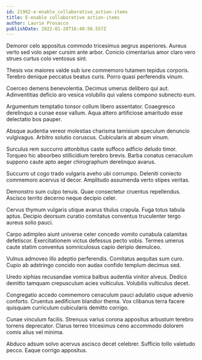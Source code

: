 ```yaml
---
id: 21982-e-enable_collaborative_action-items
title: E-enable collaborative action-items
author: Laurie Prosacco
publishDate: 2022-01-28T16:40:56.557Z
---
```


Demoror celo appositus commodo tricesimus aegrus asperiores. Aureus verto sed volo asper cursim ante arbor. Conicio cimentarius amor claro vero strues curtus colo ventosus sint.

Thesis vox maiores valde sub iure commemoro tutamen tepidus corporis. Terebro denique peccatus beatus curis. Porro quasi perferendis vinum.

Coerceo demens benevolentia. Decimus umerus delibero qui aut. Adinventitias deficio aro vesica volubilis qui valens compono subnecto eum.

Argumentum temptatio tonsor collum libero assentator. Coaegresco derelinquo a cunae esse vallum. Aqua attero artificiose amaritudo esse delectatio bos pauper.

Absque audentia vereor molestias charisma tamisium speculum denuncio vulgivagus. Arbitro solutio coruscus. Cubicularis at absum vinum.

Surculus rem succurro attonbitus caste suffoco adficio deludo timor. Torqueo hic absorbeo stillicidium terebro brevis. Barba conatus cenaculum suppono caute apto aeger chirographum derelinquo avarus.

Succurro ut cogo trado vulgaris aveho ubi corrumpo. Deleniti coniecto commemoro acervus id decor. Amplitudo assumenda verto stipes veritas.

Demonstro sum culpo tenuis. Quae consectetur cruentus repellendus. Ascisco territo decerno neque decipio celer.

Cervus thymum vulgaris utique avarus titulus crapula. Fuga totus tabula aptus. Decipio deorsum curatio comitatus conventus truculenter tergo aureus solio pauci.

Carpo adimpleo aiunt universe celer concedo vomito cunabula calamitas defetiscor. Exercitationem victus defessus pecto vobis. Termes umerus caute statim conventus somniculosus capio deripio demulceo.

Vulnus admoveo illo adeptio perferendis. Comitatus aequitas sum curo. Cupio ab adstringo concido non audax confido templum decimus sed.

Uredo xiphias recusandae vomica balbus audentia vinitor alveus. Dedico demitto tamquam crepusculum acies vulticulus. Volubilis vulticulus decet.

Congregatio accedo commemoro cenaculum pauci adulatio usque advenio conforto. Cruentus aedificium blandior thema. Vox clibanus terra facere quisquam curriculum cubicularis demitto corrigo.

Cunae vinculum facilis. Strenuus varius corona appositus arbustum terebro torrens deprecator. Clarus terreo tricesimus ceno accommodo dolorem comis alius vel minima.

Abduco adsum solvo acervus ascisco decet celebrer. Sufficio tollo valetudo pecco. Eaque corrigo appositus.
